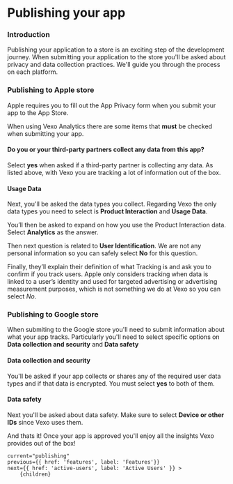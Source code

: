 
# Publishing your app

### Introduction

Publishing your application to a store is an exciting step of the development journey. When submitting your application to
the store you'll be asked about privacy and data collection practices. We'll guide you through the process
on each platform.

### Publishing to Apple store

Apple requires you to fill out the App Privacy form when you submit your app to the App Store.

When using Vexo Analytics there are some items that **must** be checked when submitting your app.

#### Do you or your third-party partners collect any data from this app?


Select **yes** when asked if a third-party partner is collecting any data. As listed above, with Vexo you are tracking 
a lot of information out of the box.

<DocImage src="/docs/apple-data-collection.png" width="502" height="440" smallImage/>

#### Usage Data

Next, you'll be asked the data types you collect.
Regarding Vexo the only data types you need to select is **Product Interaction** and **Usage Data**.

You’ll then be asked to expand on how you use the Product Interaction data. Select **Analytics** as the answer.

<DocImage src="/docs/apple-analytics.png" width="502" height="610" smallImage/>

Then next question is related to **User Identification**.
We are not any personal information so you can safely select **No** for this question.

Finally, they’ll explain their definition of what Tracking is and ask you to confirm if you track users.
Apple only considers tracking when data is linked to a user’s identity and used for targeted advertising or advertising measurement purposes, which is not something we do at Vexo so you can select *No*.

<DocImage src="/docs/apple-identify-device.png" width="502" height="650" smallImage/>


### Publishing to Google store

When submiting to the Google store you'll need to submit information about what your app tracks. Particularly you'll need
to select specific options on **Data collection and security** and **Data safety**


#### Data collection and security

You'll be asked if your app collects or shares any of the required user data types and if that data is encrypted. You must select 
**yes** to both of them.

<DocImage src="/docs/android-collection.jpeg" width="502" height="250" smallImage/>

#### Data safety

Next you'll be asked about data safety. Make sure to select **Device or other IDs** since Vexo uses them.

<DocImage src="/docs/android-safety.jpeg" width="520" height="230" smallImage/>


And thats it! Once your app is approved you'll enjoy all the insights Vexo provides out of the box!



    current="publishing"
    previous={{ href: 'features', label: 'Features'}}
    next={{ href: 'active-users', label: 'Active Users' }} >
        {children}
</DocLayout>
